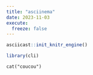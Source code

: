 ```yaml
---
title: "asciinema"
date: 2023-11-03
execute: 
  freeze: false
---
```


```r
asciicast::init_knitr_engine()
```

```r
library(cli)
```

```asciicast
cat("coucou")
```